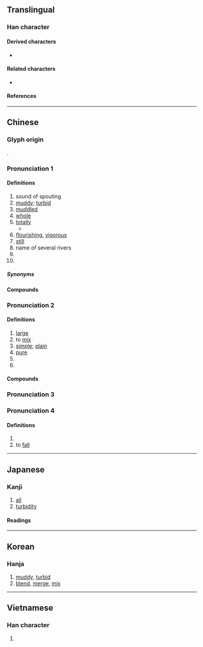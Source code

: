 {{also|浑}}
{{character info}}
==Translingual==

===Han character===
{{Han char|rn=85|rad=水|as=09|sn=12|four=37156|canj=EBJJ|ids=⿰氵軍}}

====Derived characters====
* {{l|mul|𩅴}}

====Related characters====
* {{l|mul|浑}} {{q|[[Simplified Chinese]]}}

====References====
{{Han ref|kx=0635.230|dkj=17800|dj=1043.080|hdz=31687.080|uh=6E3E}}

----

==Chinese==
{{zh-forms|s=浑}}

===Glyph origin===
{{Han etyl}}
{{Han compound|水|alt1=氵|軍|c1=s|c2=p|t1=river|ls=psc}}.

===Pronunciation 1===
{{zh-pron
|m=hún
|c=wan4
|h=pfs=vùn
|mb=ông
|md=hùng
|mn=hûn
|mn-t=hung6/hung1
|mn-t_note=hung1 - totally; hung6 - other senses
|w=
|mc=1
|oc=1,1
|cat=a,adv,n,pn
}}

====Definitions====
{{zh-hanzi}}

# sound of spouting
# [[muddy]]; [[turbid]]
# [[muddled]]
# [[whole]]
# [[totally]]
#* {{zh-x|白頭 搔 更 短，渾 欲 不勝 簪。||ref='''757''', {{lang|zh|杜甫}} ({{w|Du Fu}}), ''{{lang|zh|春望}}''}}
# [[flourishing]], [[vigorous]]
# [[still]]
# name of several rivers
# {{zh-short|吐谷渾}}
# {{surname|zh}}

=====Synonyms=====
{{zh-dial}}

====Compounds====
{{zh-der|含渾|含蓄渾厚|大渾家|圓渾|吐谷渾|渾身解數|渾世|渾全|渾身|渾不似|渾可事|渾金璞玉|渾骨丫髻|渾閑事|渾然忘我|渾小子|渾河|渾蛋|渾渾噩噩|璞玉渾金|渾樸|渾蓋|渾然天成|渾話|渾箇|渾涵|渾酒|渾水|渾花|打水不渾|渾厚|渾家|渾然不知|渾化|渾純|渾身發軟|渾圓|渾成|渾然不覺|攪渾|渾身無力|渾身銅臭|渾脫|渾然一體|渾然|渾無罣礙|渾濁|渾樸自然|渾是|渾噩|渾倌|渾似|渾不比|渾言|渾水摸魚|渾人|渾身是膽|渾閒|阿月渾子|蹚渾水|鬼打渾|雄渾|老忘渾|躧渾水|踹渾水|鑿渾沌|質直渾厚}}

===Pronunciation 2===
{{zh-pron
|m=渾
|c=wan6,wan4
|h=pfs=
|md=
|mn=
|w=
|mc=2
|oc=2,2
|cat=a,v,n
}}

====Definitions====
{{zh-hanzi}}

# [[large]]
# to [[mix]]
# [[simple]]; [[plain]]
# [[pure]]
# {{zh-short|渾天}}
# {{zh-short|渾天儀}}

====Compounds====
{{zh-der|分渾元|渾賬|渾沌|渾敦|打渾|渾名|渾球|渾渾|渾淪|渾殽|渾天儀|渾天|渾元|渾俗和光|沒渾過事|渾號|龍蛇渾雜}}

===Pronunciation 3===
{{zh-see|混|v}}

===Pronunciation 4===
{{zh-pron
|m=gǔn
|c=gwan2
|h=pfs=
|md=
|mn=
|w=
|cat=a,v
}}

====Definitions====
{{zh-hanzi}}

# {{zh-only|渾渾|alternative form of [[滾滾]]; rolling along|tr=gǔngǔn}}
# to [[fall]]

----

==Japanese==

===Kanji===
{{ja-kanji|grade=8|rs=水09}}

# [[all]]
# [[turbidity]]

====Readings====
{{ja-readings
|goon=ごん
|kanon=こん
|kun=にご-る, すべ-て
}}

----

==Korean==

===Hanja===
{{ko-hanja|hangeul=혼|eumhun=|rv=hon|mr=hon|y=hon}}

# [[muddy]], [[turbid]]
# [[blend]], [[merge]], [[mix]]

----

==Vietnamese==

===Han character===
{{vi-readings|reading=hồn, hỗn|rs=水09}}

# {{rfdef|vi|sort=水09}}